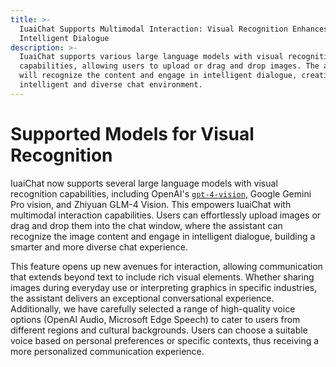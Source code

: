```yaml
---
title: >-
  IuaiChat Supports Multimodal Interaction: Visual Recognition Enhances
  Intelligent Dialogue
description: >-
  IuaiChat supports various large language models with visual recognition
  capabilities, allowing users to upload or drag and drop images. The assistant
  will recognize the content and engage in intelligent dialogue, creating a more
  intelligent and diverse chat environment.
---
```


# Supported Models for Visual Recognition

IuaiChat now supports several large language models with visual recognition capabilities, including OpenAI's [`gpt-4-vision`](https://platform.openai.com/docs/guides/vision), Google Gemini Pro vision, and Zhiyuan GLM-4 Vision. This empowers IuaiChat with multimodal interaction capabilities. Users can effortlessly upload images or drag and drop them into the chat window, where the assistant can recognize the image content and engage in intelligent dialogue, building a smarter and more diverse chat experience.

This feature opens up new avenues for interaction, allowing communication that extends beyond text to include rich visual elements. Whether sharing images during everyday use or interpreting graphics in specific industries, the assistant delivers an exceptional conversational experience. Additionally, we have carefully selected a range of high-quality voice options (OpenAI Audio, Microsoft Edge Speech) to cater to users from different regions and cultural backgrounds. Users can choose a suitable voice based on personal preferences or specific contexts, thus receiving a more personalized communication experience.
